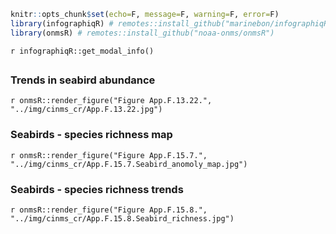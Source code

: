 ```r
knitr::opts_chunk$set(echo=F, message=F, warning=F, error=F)
library(infographiqR) # remotes::install_github("marinebon/infographiqR") 
library(onmsR) # remotes::install_github("noaa-onms/onmsR")
```

`r infographiqR::get_modal_info()`

## {.tabset}

### Trends in seabird abundance

`r onmsR::render_figure("Figure App.F.13.22.", "../img/cinms_cr/App.F.13.22.jpg")`

### Seabirds - species richness map

`r onmsR::render_figure("Figure App.F.15.7.", "../img/cinms_cr/App.F.15.7.Seabird_anomoly_map.jpg")`

### Seabirds - species richness trends

`r onmsR::render_figure("Figure App.F.15.8.", "../img/cinms_cr/App.F.15.8.Seabird_richness.jpg")`
